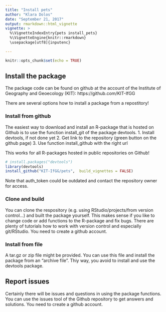 ```yaml
---
title: "Install pets"
author: "Klara Dolos"
date: "September 21, 2017"
output: rmarkdown::html_vignette
vignette: >
  %\VignetteIndexEntry{pets install_pets}
  %\VignetteEngine{knitr::rmarkdown}
  \usepackage[utf8]{inputenc}

---
```


```r
knitr::opts_chunk$set(echo = TRUE)
```

## Install the package
The package code can be found on github at the account of the Institute of Geography and Geoecology (KIT): https://github.com/KIT-IfGG

There are several options how to install a package from a repostitory!

### Install from github

The easiest way to download and install an R-package that is hosted on Github is to use the function install_git of the package devtools.
1. Install devtools, if not done yet
2. Get link to the repository (green button on the github page)
3. Use function install_github with the right url

This works for all R-packages hosted in public repositories on Github!


```r
# install.packages("devtools")
library(devtools)
install_github("KIT-IfGG/pets",  build_vignettes = FALSE)

```
Note that auth_token could be outdated and contact the repository owner for access.

### Clone and build
You can clone the respository (e.g. using RStudio/projects/from version control...) and built the package yourself. This makes sense if you like to change code or add functions to the R-package and fix bugs. There are plenty of tutorials how to work with version control and especially git/RStudio. You need to create a github account.

### Install from file

A tar.gz or zip file might be provided. You can use this file and install the package from an "archive file". Thiy way, you avoid to install and use the devtools package.

## Report issues
Certainly there will be issues and questions in using the package functions. You can use the issues tool of the Github repository to get answers and solutions. You need to create a github account.
 